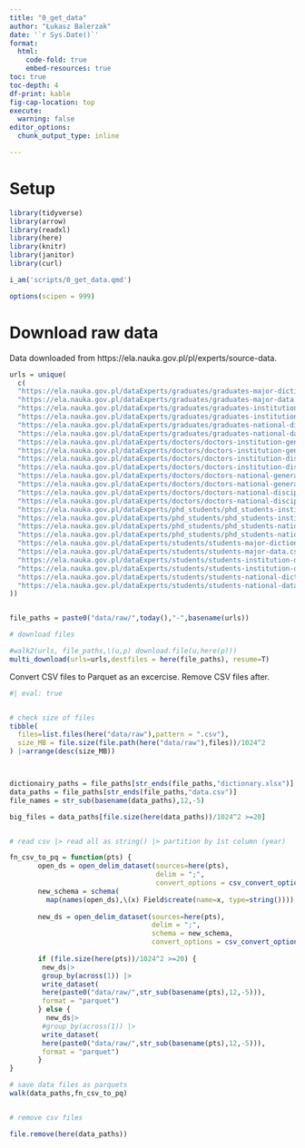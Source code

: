 ```yaml
---
title: "0_get_data"
author: "Łukasz Balerzak"
date: '`r Sys.Date()`'
format: 
  html:
    code-fold: true
    embed-resources: true
toc: true
toc-depth: 4
df-print: kable
fig-cap-location: top
execute: 
  warning: false
editor_options: 
  chunk_output_type: inline

---
```


# Setup
```r

library(tidyverse)
library(arrow)
library(readxl)
library(here)
library(knitr)
library(janitor)
library(curl)

i_am('scripts/0_get_data.qmd')

options(scipen = 999)   

```

# Download raw data
Data downloaded from https://ela.nauka.gov.pl/pl/experts/source-data.

```r

urls = unique(
  c(
  "https://ela.nauka.gov.pl/dataExperts/graduates/graduates-major-dictionary.xlsx",
  "https://ela.nauka.gov.pl/dataExperts/graduates/graduates-major-data.csv",
  "https://ela.nauka.gov.pl/dataExperts/graduates/graduates-institution-dictionary.xlsx",
  "https://ela.nauka.gov.pl/dataExperts/graduates/graduates-institution-data.csv",
  "https://ela.nauka.gov.pl/dataExperts/graduates/graduates-national-dictionary.xlsx",
  "https://ela.nauka.gov.pl/dataExperts/graduates/graduates-national-data.csv",
  "https://ela.nauka.gov.pl/dataExperts/doctors/doctors-institution-general-dictionary.xlsx",
  "https://ela.nauka.gov.pl/dataExperts/doctors/doctors-institution-general-data.csv",
  "https://ela.nauka.gov.pl/dataExperts/doctors/doctors-institution-discipline-dictionary.xlsx",
  "https://ela.nauka.gov.pl/dataExperts/doctors/doctors-institution-discipline-data.csv",
  "https://ela.nauka.gov.pl/dataExperts/doctors/doctors-national-general-dictionary.xlsx",
  "https://ela.nauka.gov.pl/dataExperts/doctors/doctors-national-general-data.csv",
  "https://ela.nauka.gov.pl/dataExperts/doctors/doctors-national-discipline-dictionary.xlsx",
  "https://ela.nauka.gov.pl/dataExperts/doctors/doctors-national-discipline-data.csv",
  "https://ela.nauka.gov.pl/dataExperts/phd_students/phd_students-institution-general-data.csv",
  "https://ela.nauka.gov.pl/dataExperts/phd_students/phd_students-institution-discipline-data.csv",
  "https://ela.nauka.gov.pl/dataExperts/phd_students/phd_students-national-general-data.csv",
  "https://ela.nauka.gov.pl/dataExperts/phd_students/phd_students-national-discipline-data.csv",
  "https://ela.nauka.gov.pl/dataExperts/students/students-major-dictionary.xlsx",
  "https://ela.nauka.gov.pl/dataExperts/students/students-major-data.csv",
  "https://ela.nauka.gov.pl/dataExperts/students/students-institution-dictionary.xlsx",
  "https://ela.nauka.gov.pl/dataExperts/students/students-institution-data.csv",
  "https://ela.nauka.gov.pl/dataExperts/students/students-national-dictionary.xlsx",
  "https://ela.nauka.gov.pl/dataExperts/students/students-national-data.csv"
))


file_paths = paste0("data/raw/",today(),"-",basename(urls))

# download files

#walk2(urls, file_paths,\(u,p) download.file(u,here(p)))
multi_download(urls=urls,destfiles = here(file_paths), resume=T)


```


Convert CSV files to Parquet as an excercise. Remove CSV files after.

```r
#| eval: true


# check size of files 
tibble(
  files=list.files(here("data/raw"),pattern = ".csv"),
  size_MB = file.size(file.path(here("data/raw"),files))/1024^2
) |>arrange(desc(size_MB))



dictionairy_paths = file_paths[str_ends(file_paths,"dictionary.xlsx")]
data_paths = file_paths[str_ends(file_paths,"data.csv")]
file_names = str_sub(basename(data_paths),12,-5)

big_files = data_paths[file.size(here(data_paths))/1024^2 >=20]


# read csv |> read all as string() |> partition by 1st column (year)  |> save as parquet

fn_csv_to_pq = function(pts) {
       open_ds = open_delim_dataset(sources=here(pts),
                                    delim = ";",
                                    convert_options = csv_convert_options(decimal_point=","))
       new_schema = schema(
         map(names(open_ds),\(x) Field$create(name=x, type=string())))
       
       new_ds = open_delim_dataset(sources=here(pts),
                                   delim = ";",
                                   schema = new_schema,
                                   convert_options = csv_convert_options(decimal_point=","))
       
       if (file.size(here(pts))/1024^2 >=20) {
        new_ds|>
        group_by(across(1)) |>
        write_dataset(
        here(paste0("data/raw/",str_sub(basename(pts),12,-5))),
        format = "parquet")
       } else {
         new_ds|>
        #group_by(across(1)) |>
        write_dataset(
        here(paste0("data/raw/",str_sub(basename(pts),12,-5))),
        format = "parquet")
       }
}  

# save data files as parquets
walk(data_paths,fn_csv_to_pq)


# remove csv files

file.remove(here(data_paths))

```


